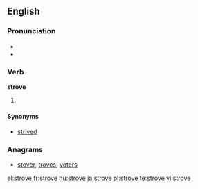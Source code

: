 ==English==

===Pronunciation===
* {{IPA|/ˈstɹɔʊv/}}
* {{rhymes|əʊv}}

===Verb===
'''strove'''

# {{simple past of|strive}}

====Synonyms====
* [[strived]]

===Anagrams===
* [[stover#English|stover]], [[troves#English|troves]], [[voters#English|voters]]

[[el:strove]]
[[fr:strove]]
[[hu:strove]]
[[ja:strove]]
[[pl:strove]]
[[te:strove]]
[[vi:strove]]